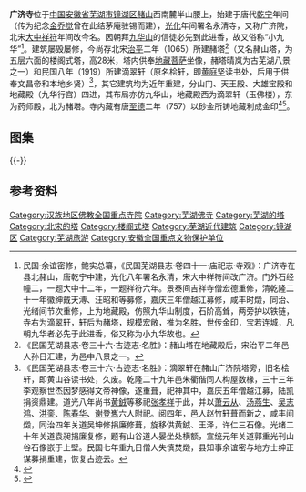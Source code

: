 {{文物保护单位
| 级别 = 全国
| 省区市 = 安徽省
| 图片 = [[File:Guangji_Temple_in_Wuhu_37_2021-05.jpg|220px]]<br><small>赭塔西侧，2021年5月</small>
| 名称 = 芜湖广济寺塔
| 编号 = 8-0297-3-100
| 分类 = 古建筑
| 时代 = [[北宋|北宋]]
| 所在 = [[芜湖市|芜湖市]][[镜湖区|镜湖区]]
| 登录 = 2019年10月
}}
{{文物保护单位
| 级别 = 市县级
| 省名 = 安徽省
| 市/县名 = 芜湖市
| 图片 = [[File:Dicui_Xuan_in_Guangji_Temple_of_Wuhu_02_2012-05.jpg|220px]]<br><small>滴翠轩，2012年5月</small>
| 名称 = 滴翠轩
| 编号 = 第一批，编号不详
| 分类 = 近现代重要史迹及代表性建筑
| 时代 = 近代
| 所在 = [[镜湖区|镜湖区]]广济寺
| 登录 = 1982年5月
}} 
'''广济寺'''位于[[中国|中国]][[安徽省|安徽省]][[芜湖市|芜湖市]][[镜湖区|镜湖区]][[赭山|赭山]]西南麓半山腰上，始建于唐代[[乾寧|乾宁]]年间（传为纪念[[金乔觉|金乔觉]]曾在此结茅庵驻锡而建），[[光化|光化]]年间署名永清寺，又称广济院，北宋[[大中祥符|大中祥符]]年间改今名。因朝拜[[九华山|九华山]]的信徒必先到此进香，故又俗称“小九华”<ref>民国·余谊密修，鲍实总纂，《民国芜湖县志·卷四十一·庙祀志·寺观》：广济寺在县北赭山，唐乾宁中建，光化八年署名永清，宋大中祥符间改广济。门外石经幢二，一题大中十二年，一题祥符六年。景泰间吉祥寺僧宏德重修，清乾隆二十一年徽绅戴天溥、汪昭和等募修，嘉庆三年僧越江募修，咸丰时燬，同治、光绪间节次重修，上为地藏殿，仿照九华山制度，石阶高耸，两旁护以铁链，寺右为滴翠轩，轩后为赭塔，规模宏敞，推为名胜，世传金印，宝若连城，凡朝九华者必先于此进香，俗又称为小九华故也。</ref>。建筑屡毁屡修，今尚存北宋[[治平_(北宋)|治平]]二年（1065）所建赭塔<ref>《民国芜湖县志·卷三十六·古迹志·名胜》：赭山塔在地藏殿后，宋治平二年邑人孙日汇建，为邑中八景之一。</ref>（又名赭山塔，为五层六面的楼阁式塔，高28米，塔内供奉[[地藏菩萨|地藏菩萨]]坐像，赭塔晴岚为古芜湖八景之一）和民国八年（1919）所建滴翠轩（原名桧轩，即[[黄庭坚|黄庭坚]]读书处，后用于供奉文昌帝和本地乡贤）<ref>《民国芜湖县志·卷三十六·古迹志·名胜》：滴翠轩在赭山广济院塔旁，旧名桧轩，即黄山谷读书处，久废。乾隆二十九年邑朱衢偕同人构屋数椽，三十三年李观察世杰因梦感得文帝神像，遂重葺，祀神其中，嘉庆五年僧越江募，陆凯捐资鼎建。道光八年尚书[[黄銊|黄銊]]等移祀[[张孝祥|张孝祥]]于此，并以[[萧云从|萧云从]]、[[汤燕生|汤燕生]]、[[吴志鸿|吴志鸿]]、[[洪銮|洪銮]]、[[陈春华|陈春华]]、[[谢登嶲|谢登嶲]]六人附祀。阅四年，邑人赵竹轩葺而新之，咸丰间燬，同治四年关道吴坤修捐廉修葺，旋移供黄銊、王泽，许仁三石像。光绪二十年关道袁昶捐廉复修，题有山谷道人晏坐处横额，宣统元年关道郭重光刊山谷石像嵌于上壁。民国七年重九日僧人失慎焚燬，县知事余谊密与地方士绅正谋募捐重建，恢复古迹云。</ref>，其它建筑均为近年重建，分山门、天王殿、大雄宝殿和地藏殿（九华行宫）四进，其布局亦仿九华山，地藏殿西为滴翠轩（玉佛楼），东为药师殿，北为赭塔。寺内藏有唐[[至德_(唐朝)|至德]]二年（757）以砂金所铸地藏利成金印<ref>{{cite web|url=http://www.chinaculture.org/gb/cn_zgwh/2004-06/28/content_53236.htm|title=《芜湖广济寺》|accessdate=2015-02-03|work=|publisher=中国文化网|deadurl=yes|archiveurl=https://web.archive.org/web/20150923203039/http://www.chinaculture.org/gb/cn_zgwh/2004-06/28/content_53236.htm|archivedate=2015-09-23}}</ref><ref>{{cite web|url=http://epaper.wuhunews.cn/djwb/html/2014-01/13/content_122251.htm?div=-1|title=《隋唐时期芜湖著名的两大景观》|accessdate=2015-02-03|work=谢迎春|publisher=大江晚报|deadurl=yes|archiveurl=https://web.archive.org/web/20150203161806/http://epaper.wuhunews.cn/djwb/html/2014-01/13/content_122251.htm?div=-1|archivedate=2015年2月3日|df=}}</ref>。
== 图集 ==
{{gallery
|File:Guangji Temple in Wuhu 01 2012-05.jpg|东南侧全景
|File:Guangji Temple in Wuhu 02 2012-05.jpg|放生池
|File:Guangji Temple in Wuhu 03 2012-05.jpg|天王殿
|File:Guangji Temple in Wuhu 05 2012-05.jpg|大雄宝殿
|File:Guangji Temple in Wuhu 07 2012-05.jpg|地藏殿前仿九华山高耸的石阶
|File:Dicui Xuan in Guangji Temple of Wuhu 2012-05.JPG|滴翠轩
|File:Guangji Temple in Wuhu 11 2012-05.jpg|赭塔东侧底层至二层，底层仅南北辟券门
|File:Guangji Temple in Wuhu 13 2012-05.jpg|赭塔东侧二层
|File:Guangji Temple in Wuhu 12 2012-05.jpg|赭塔东侧二层至三层，顶部四层间隔辟券门和隐出直棂窗，其位置逐层相错
|File:Guangji Temple in Wuhu 14 2012-05.jpg|赭塔东侧二层直棂窗
|File:Guangji Temple in Wuhu 15 2012-05.jpg|赭塔东侧二层券门
|File:Guangji Temple in Wuhu 19 2012-05.jpg|赭塔东侧底层檐部和二层平座斗栱
}}
{{-}}
==参考资料==
{{reflist|2}}
{{DEFAULTSORT:G}}
{{commons category|Guangji Temple in Wuhu}}
{{China-buddhism-temple}}
{{安徽全国重点文物保护单位}}
[[Category:汉族地区佛教全国重点寺院|Category:汉族地区佛教全国重点寺院]]
[[Category:芜湖佛寺|Category:芜湖佛寺]]
[[Category:芜湖的塔|Category:芜湖的塔]]
[[Category:北宋的塔|Category:北宋的塔]]
[[Category:楼阁式塔|Category:楼阁式塔]]
[[Category:芜湖近代建筑|Category:芜湖近代建筑]]
[[Category:镜湖区|Category:镜湖区]]
[[Category:芜湖旅游|Category:芜湖旅游]]
[[Category:安徽全国重点文物保护单位|Category:安徽全国重点文物保护单位]]